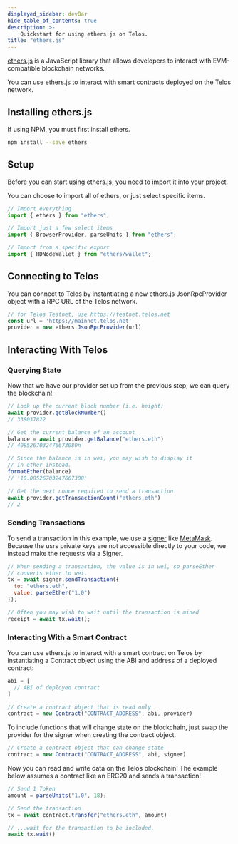 ---
displayed_sidebar: devBar
hide_table_of_contents: true
description: >-
    Quickstart for using ethers.js on Telos.
title: "ethers.js"
---

[ethers.js](https://docs.ethers.org/) is a JavaScript library that allows developers to interact with EVM-compatible blockchain networks.

You can use ethers.js to interact with smart contracts deployed on the Telos network.

## Installing ethers.js

If using NPM, you must first install ethers.

``` bash
npm install --save ethers
``` 

## Setup

Before you can start using ethers.js, you need to import it into your project.  

You can choose to import all of ethers, or just select specific items.

``` javascript
// Import everything
import { ethers } from "ethers";

// Import just a few select items
import { BrowserProvider, parseUnits } from "ethers";

// Import from a specific export
import { HDNodeWallet } from "ethers/wallet";
``` 

## Connecting to Telos

You can connect to Telos by instantiating a new ethers.js JsonRpcProvider object with a RPC URL of the Telos network.

``` javascript
// for Telos Testnet, use https://testnet.telos.net
const url = 'https://mainnet.telos.net'
provider = new ethers.JsonRpcProvider(url)
``` 


## Interacting With Telos

### Querying State

Now that we have our provider set up from the previous step, we can query the blockchain!

``` javascript
// Look up the current block number (i.e. height)
await provider.getBlockNumber()
// 338037822

// Get the current balance of an account
balance = await provider.getBalance("ethers.eth")
// 4085267032476673080n

// Since the balance is in wei, you may wish to display it
// in ether instead.
formatEther(balance)
// '10.08526703247667308'

// Get the next nonce required to send a transaction
await provider.getTransactionCount("ethers.eth")
// 2
``` 

### Sending Transactions

To send a transaction in this example, we use a [signer](https://docs.ethers.org/v6/api/providers/#Signer) like [MetaMask](https://metamask.io/). Because the usrs private keys are not accessible directly to your code, we instead make the requests via a Signer.

``` javascript
// When sending a transaction, the value is in wei, so parseEther
// converts ether to wei.
tx = await signer.sendTransaction({
  to: "ethers.eth",
  value: parseEther("1.0")
});

// Often you may wish to wait until the transaction is mined
receipt = await tx.wait();
```

### Interacting With a Smart Contract

You can use ethers.js to interact with a smart contract on Telos by instantiating a Contract object using the ABI and address of a deployed contract:

``` javascript
abi = [
  // ABI of deployed contract
]

// Create a contract object that is read only
contract = new Contract("CONTRACT_ADDRESS", abi, provider)
```

To include functions that will change state on the blockchain, just swap the provider for the signer when creating the contract object.

``` javascript
// Create a contract object that can change state
contract = new Contract("CONTRACT_ADDRESS", abi, signer)
```

Now you can read and write data on the Telos blockchain! The example below assumes a contract like an ERC20 and sends a transaction! 

``` javascript
// Send 1 Token
amount = parseUnits("1.0", 18);

// Send the transaction
tx = await contract.transfer("ethers.eth", amount)

// ...wait for the transaction to be included.
await tx.wait()
```